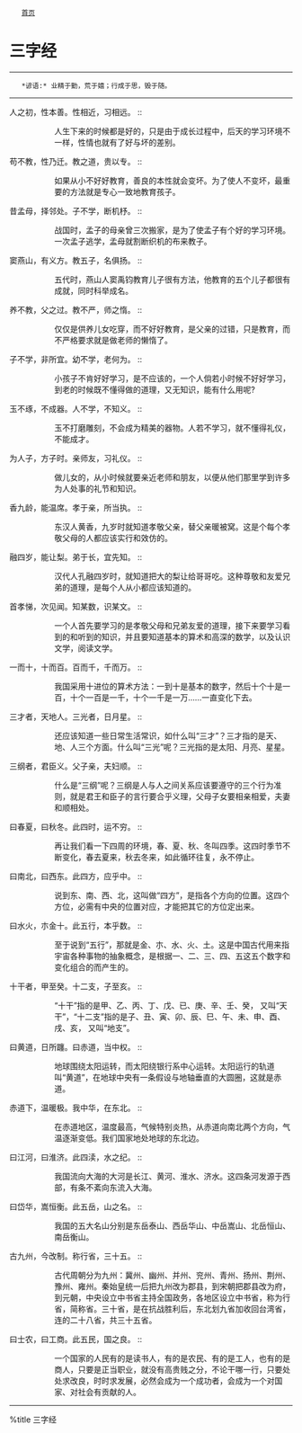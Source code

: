 <div class="nav">
	[[../index|首页]]
</div>
= 三字经 =
----
    *谚语:* 业精于勤，荒于嬉；行成于思，毁于随。
----

人之初，性本善。性相近，习相远。 ::
:: 人生下来的时候都是好的，只是由于成长过程中，后天的学习环境不一样，性情也就有了好与坏的差别。

苟不教，性乃迁。教之道，贵以专。 ::
:: 如果从小不好好教育，善良的本性就会变坏。为了使人不变坏，最重要的方法就是专心一致地教育孩子。

昔孟母，择邻处。子不学，断机杼。 ::
:: 战国时，孟子的母亲曾三次搬家，是为了使孟子有个好的学习环境。一次孟子逃学，孟母就割断织机的布来教子。

窦燕山，有义方。教五子，名俱扬。 ::
:: 五代时，燕山人窦禹钧教育儿子很有方法，他教育的五个儿子都很有成就，同时科举成名。

养不教，父之过。教不严，师之惰。 ::
:: 仅仅是供养儿女吃穿，而不好好教育，是父亲的过错，只是教育，而不严格要求就是做老师的懒惰了。

子不学，非所宜。幼不学，老何为。 ::
:: 小孩子不肯好好学习，是不应该的，一个人倘若小时候不好好学习，到老的时候既不懂得做的道理，又无知识，能有什么用呢?

玉不琢，不成器。人不学，不知义。 ::
:: 玉不打磨雕刻，不会成为精美的器物。人若不学习，就不懂得礼仪，不能成才。

为人子，方子时。亲师友，习礼仪。 ::
:: 做儿女的，从小时候就要亲近老师和朋友，以便从他们那里学到许多为人处事的礼节和知识。

香九龄，能温席。孝于亲，所当执。 ::
:: 东汉人黄香，九岁时就知道孝敬父亲，替父亲暖被窝。这是个每个孝敬父母的人都应该实行和效仿的。

融四岁，能让梨。弟于长，宜先知。 ::
:: 汉代人孔融四岁时，就知道把大的梨让给哥哥吃。这种尊敬和友爱兄弟的道理，是每个人从小都应该知道的。

首孝悌，次见闻。知某数，识某文。 ::
:: 一个人首先要学习的是孝敬父母和兄弟友爱的道理，接下来要学习看到的和听到的知识，并且要知道基本的算术和高深的数学，以及认识文学，阅读文学。

一而十，十而百。百而千，千而万。 ::
:: 我国采用十进位的算术方法：一到十是基本的数字，然后十个十是一百，十个一百是一千，十个一千是一万……一直变化下去。

三才者，天地人。三光者，日月星。 ::
:: 还应该知道一些日常生活常识，如什么叫“三才”？三才指的是天、地、人三个方面。什么叫“三光”呢？三光指的是太阳、月亮、星星。

三纲者，君臣义。父子亲，夫妇顺。 ::
:: 什么是“三纲”呢？三纲是人与人之间关系应该要遵守的三个行为准则，就是君王和臣子的言行要合乎义理，父母子女要相亲相爱，夫妻和顺相处。

曰春夏，曰秋冬。此四时，运不穷。 ::
:: 再让我们看一下四周的环境，春、夏、秋、冬叫四季。这四时季节不断变化，春去夏来，秋去冬来，如此循环往复，永不停止。

曰南北，曰西东。此四方，应乎中。 ::
:: 说到东、南、西、北，这叫做“四方”，是指各个方向的位置。这四个方位，必需有中央的位置对应，才能把其它的方位定出来。

曰水火，朩金十。此五行，本乎数。 ::
:: 至于说到“五行”，那就是金、朩、水、火、土。这是中国古代用来指宇宙各种事物的抽象概念，是根据一、二、三、四、五这五个数字和变化组合的而产生的。

十干者，甲至癸。十二支，子至亥。 ::
:: “十干”指的是甲、乙、丙、丁、戊、已、庚、辛、壬、癸， 又叫“天干”，“十二支”指的是子、丑、寅、卯、辰、巳、午、未、申、酉、戌、亥， 又叫“地支”。

曰黄道，日所躔。曰赤道，当中权。 ::
:: 地球围绕太阳运转，而太阳绕银行系中心运转。太阳运行的轨道叫“黄道”，在地球中央有一条假设与地轴垂直的大圆圈，这就是赤道。

赤道下，温暖极。我中华，在东北。 ::
:: 在赤道地区，温度最高，气候特别炎热，从赤道向南北两个方向，气温逐渐变低。我们国家地处地球的东北边。

曰江河，曰淮济。此四渎，水之纪。 ::
:: 我国流向大海的大河是长江、黄河、淮水、济水。这四条河发源于西部，有条不紊向东流入大海。

曰岱华，嵩恒衡。此五岳，山之名。 ::
:: 我国的五大名山分别是东岳泰山、西岳华山、中岳嵩山、北岳恒山、南岳衡山。

古九州，今改制。称行省，三十五。 ::
:: 古代周朝分为九州：冀州、幽州、并州、兖州、青州、扬州、荆州、豫州、雍州。秦始皇统一后把九州改为郡县，到宋朝把郡县改为府，到元朝，中央设立中书省主持全国政务，各地区设立中书省，称为行省，简称省。三十省，是在抗战胜利后，东北划九省加收回台湾省，连的二十八省，共三十五省。

曰士农，曰工商。此五民，国之良。 ::
:: 一个国家的人民有的是读书人，有的是农民、有的是工人，也有的是商人，只要是正当职业，就没有高贵贱之分，不论干哪一行，只要处处求改良，时时求发展，必然会成为一个成功者，会成为一个对国家、对社会有贡献的人。

----
%title 三字经 
